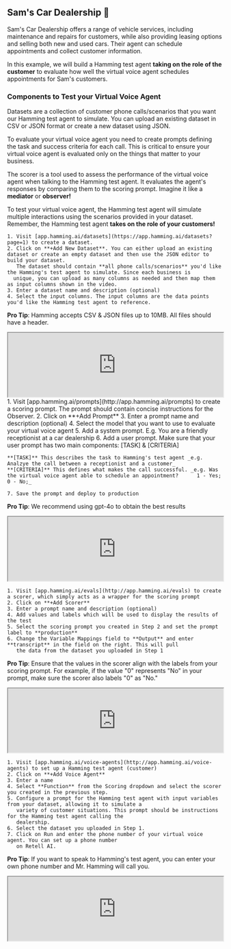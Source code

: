 ## Sam's Car Dealership 🚗

Sam's Car Dealership offers a range of vehicle services, including maintenance and repairs for customers, while also providing leasing options and selling both new and used cars. Their agent can schedule appointments and collect customer information.

In this example, we will build a Hamming test agent **taking on the role of the customer** to evaluate how well the virtual voice agent schedules appointments for Sam's customers. 

### Components to Test your Virtual Voice Agent

<CardGroup>
  
  <Card 
  title="Datasets" 
  icon="square-1">
  Datasets are a collection of customer phone calls/scenarios that you want our Hamming test agent to simulate. You can upload an existing dataset in 
   CSV or JSON format or create a new dataset using JSON.
  </Card>

  <Card 
  title="Scoring Prompts" 
  icon="square-2">
 To evaluate your virtual voice agent you need to create prompts defining the task and success criteria for each call. This is critical to ensure your virtual voice agent is evaluated only on the things that matter to your business.
  </Card>

  <Card 
  title="Scorer" 
  icon="square-3">
  The scorer is a tool used to assess the performance of the virtual voice agent when talking to the Hamming test agent. It evaluates the agent's responses by comparing them to the scoring prompt. Imagine it like a **mediator** or **observer!**
  </Card>

<Card 
  title="Hamming Test Agent" 
  icon="square-4">
  To test your virtual voice agent, the Hamming test agent will simulate multiple interactions using the scenarios provided in your dataset. Remember, the Hamming test agent **takes on the role of your customers!**
  </Card>

</CardGroup>


<Steps>
  <Step title= "Create A Dataset">
    
    1. Visit [app.hamming.ai/datasets](https://app.hamming.ai/datasets?page=1) to create a dataset.
    2. Click on **+Add New Dataset**. You can either upload an existing dataset or create an empty dataset and then use the JSON editor to build your dataset.
       The dataset should contain **all phone calls/scenarios** you'd like the Hamming's test agent to simulate. Since each business is 
      unique, you can upload as many columns as needed and then map them as input columns shown in the video.
    3. Enter a dataset name and description (optional)
    4. Select the input columns. The input columns are the data points you'd like the Hamming test agent to reference.

<Tip>

**Pro Tip**: Hamming accepts CSV & JSON files up to 10MB. All files should have a header.

</Tip>

<iframe src="https://drive.google.com/file/d/1NgsQL6KXKV3_Dh0f2JbtdW8_9iMSNCuA/preview" width="100%" height="auto" allowfullscreen></iframe>

  </Step>

 <Step title="Create A Scoring Prompt (aka Observer)" >
    1. Visit [app.hamming.ai/prompts](http://app.hamming.ai/prompts) to create a scoring prompt.
       The prompt should contain concise instructions for the Observer.
    2. Click on **+Add Prompt**
    3. Enter a prompt name and description (optional)
    4. Select the model that you want to use to evaluate your virtual voice agent
    5. Add a system prompt. E.g. You are a friendly receptionist at a car dealership
    6. Add a user prompt. Make sure that your user prompt has two main components: [TASK] & [CRITERIA]  

    **[TASK]** This describes the task to Hamming's test agent _e.g. Analzye the call between a receptionist and a customer_
    **[CRITERIA]** This defines what makes the call successful. _e.g. Was the virtual voice agent able to schedule an appointment?      1 - Yes; 0 - No;_

    7. Save the prompt and deploy to production

<Tip>

**Pro Tip**: We recommend using gpt-4o to obtain the best results

</Tip>
    
<iframe src="https://drive.google.com/file/d/15uCzThN6qKbA52YQ1w6qnSV7Hh_suMOo/preview" width="100%" height="auto" allowfullscreen></iframe>
 

  </Step>

<Step title="Create A Scorer">

    1. Visit [app.hamming.ai/evals](http://app.hamming.ai/evals) to create a scorer, which simply acts as a wrapper for the scoring prompt
    2. Click on **+Add Scorer**
    3. Enter a prompt name and description (optional)
    4. Add values and labels which will be used to display the results of the test
    5. Select the scoring prompt you created in Step 2 and set the prompt label to **production**
    6. Change the Variable Mappings field to **Output** and enter **transcript** in the field on the right. This will pull 
       the data from the dataset you uploaded in Step 1

<Tip>

**Pro Tip**: Ensure that the values in the scorer align with the labels from your scoring prompt. For example, if the value "0" represents "No" in your prompt, make sure the scorer also labels "0" as "No."

</Tip>

<iframe src="https://drive.google.com/file/d/15axxImJMGy14Yg4LaJx7pJnTv-Y50Qpd/preview" width="100%" height="auto" allowfullscreen></iframe>

  </Step>

<Step title="Create A Hamming Test Agent">

    1. Visit [app.hamming.ai/voice-agents](http://app.hamming.ai/voice-agents) to set up a Hamming test agent (customer)
    2. Click on **+Add Voice Agent**
    3. Enter a name 
    4. Select **Function** from the Scoring dropdown and select the scorer you created in the previous step.
    5. Configure a prompt for the Hamming test agent with input variables from your dataset, allowing it to simulate a 
       variety of customer situations. This prompt should be instructions for the Hamming test agent calling the 
       dealership. 
    6. Select the dataset you uploaded in Step 1.
    7. Click on Run and enter the phone number of your virtual voice agent. You can set up a phone number
       on Retell AI. 

<Tip>

**Pro Tip**: If you want to speak to Hamming's test agent, you can enter your own phone number and Mr. Hamming will call you.

</Tip>

<iframe src="https://drive.google.com/file/d/1mz20o2lDraIasmBO0ZVU7Xzfd3ej2yDZ/preview" width="100%" height="auto" allowfullscreen></iframe>


  </Step>




</Steps>






